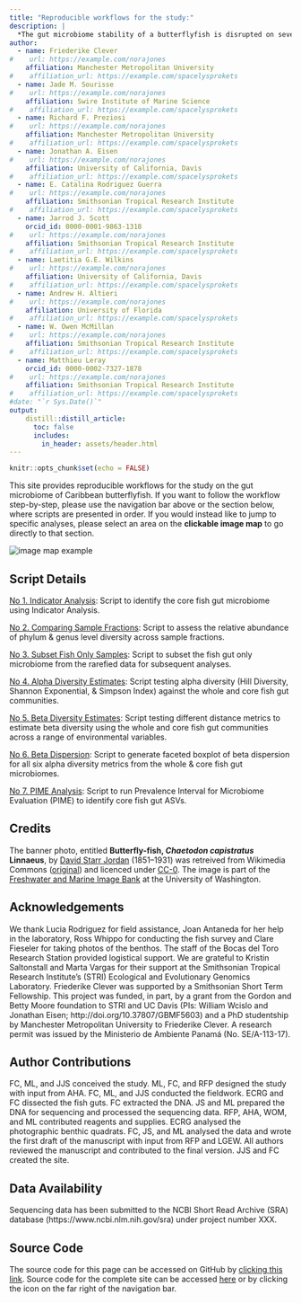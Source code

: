 ```yaml
---
title: "Reproducible workflows for the study:"
description: |
  *The gut microbiome stability of a butterflyfish is disrupted on severely degraded Caribbean reef habitats*.
author:
  - name: Friederike Clever
#    url: https://example.com/norajones
    affiliation: Manchester Metropolitan University
#    affiliation_url: https://example.com/spacelysprokets
  - name: Jade M. Sourisse
#    url: https://example.com/norajones
    affiliation: Swire Institute of Marine Science
#    affiliation_url: https://example.com/spacelysprokets
  - name: Richard F. Preziosi
#    url: https://example.com/norajones
    affiliation: Manchester Metropolitan University
#    affiliation_url: https://example.com/spacelysprokets
  - name: Jonathan A. Eisen
#    url: https://example.com/norajones
    affiliation: University of California, Davis
#    affiliation_url: https://example.com/spacelysprokets
  - name: E. Catalina Rodriguez Guerra
#    url: https://example.com/norajones
    affiliation: Smithsonian Tropical Research Institute
#    affiliation_url: https://example.com/spacelysprokets
  - name: Jarrod J. Scott
    orcid_id: 0000-0001-9863-1318
#    url: https://example.com/norajones
    affiliation: Smithsonian Tropical Research Institute
#    affiliation_url: https://example.com/spacelysprokets
  - name: Laetitia G.E. Wilkins
#    url: https://example.com/norajones
    affiliation: University of California, Davis
#    affiliation_url: https://example.com/spacelysprokets
  - name: Andrew H. Altieri
#    url: https://example.com/norajones
    affiliation: University of Florida
#    affiliation_url: https://example.com/spacelysprokets
  - name: W. Owen McMillan
#    url: https://example.com/norajones
    affiliation: Smithsonian Tropical Research Institute
#    affiliation_url: https://example.com/spacelysprokets
  - name: Matthieu Leray
    orcid_id: 0000-0002-7327-1878
#    url: https://example.com/norajones
    affiliation: Smithsonian Tropical Research Institute
#    affiliation_url: https://example.com/spacelysprokets
#date: "`r Sys.Date()`"
output:
    distill::distill_article:
      toc: false
      includes:
        in_header: assets/header.html
---
```


```r
knitr::opts_chunk$set(echo = FALSE)
```


This site provides reproducible workflows for the study on the gut microbiome of Caribbean butterflyfish. If you want to follow the workflow step-by-step, please use the navigation bar above or the section below, where scripts are presented in order. If you would instead like to jump to specific analyses, please select an area on the **clickable image map** to go directly to that section.

<div id="image_map">
<map name="workflow">
    <area target="_blank" alt="" title="all fish ASVs" href="wf3.html" coords="82,65,208,168" shape="rect">
    <area target="_blank" alt="" title="all ASVs" href="wf1.html#data-preparation" coords="23,12,261,65" shape="rect">
    <area target="_blank" alt="" title="all ASVs" href="wf1.html#data-preparation" coords="20,168,263,219" shape="rect">
    <area target="_blank" alt="" title="all ASVs" href="wf1.html#data-preparation" coords="23,67,80,167" shape="rect">
    <area target="_blank" alt="" title="all ASVs" href="wf1.html#data-preparation" coords="208,66,264,168" shape="rect">
    <area target="_blank" alt="" title="fish-core" href="wf1.html#run-indicator-analysis-to-identify-core-taxa" coords="94,284,197,363" shape="rect">
    <area target="_blank" alt="" title="alpha diversity all" href="wf4.html#whole-community" coords="300,76,419,105" shape="rect">
    <area target="_blank" alt="" title="beta dispersion all" href="wf6.html#beta-dispersion-plots-whole-v-core" coords="300,106,419,128" shape="rect">
    <area target="_blank" alt="" title="beta diversity all" href="wf5.html#whole-community" coords="300,131,419,156" shape="rect">
    <area target="_blank" alt="" title="alpha diversity core" href="wf4.html#core-community" coords="302,287,421,312" shape="rect">
    <area target="_blank" alt="" title="beta dispersion core" href="wf6.html#beta-dispersion-plots-whole-v-core" coords="301,314,419,337" shape="rect">
    <area target="_blank" alt="" title="beta diversity core" href="wf5.html#core-community" coords="303,339,420,365" shape="rect">
    <area target="_blank" alt="" title="PIME" href="wf7.html" coords="596,53,748,85" shape="rect">
    <area target="_blank" alt="" title="PIME" href="wf7.html" coords="596,99,748,132" shape="rect">
    <area target="_blank" alt="" title="PIME" href="wf7.html" coords="597,147,749,179" shape="rect">
    <area target="_blank" alt="" title="PIME" href="wf7.html" coords="583,11,766,51" shape="rect">
    <area target="_blank" alt="" title="PIME" href="wf7.html" coords="581,177,763,208" shape="rect">
</map>
<img src="assets/wf_map.png" alt="image map example" usemap="#workflow">
</div>


## Script Details

[No 1. Indicator Analysis](wf1.html): Script to identify the core fish gut microbiome using Indicator Analysis.

[No 2. Comparing Sample Fractions](wf2.html): Script to assess the relative abundance of phylum & genus level diversity across sample fractions.

[No 3. Subset Fish Only Samples](wf3.html): Script to subset the fish gut only microbiome from the rarefied data for subsequent analyses.

[No 4. Alpha Diversity Estimates](wf4.html): Script testing alpha diversity (Hill Diversity, Shannon Exponential, & Simpson Index) against the whole and core fish gut communities.

[No 5. Beta Diversity Estimates](wf5.html): Script testing different distance metrics to estimate beta diversity using the whole and core fish gut communities across a range of environmental variables.

[No 6. Beta Dispersion](wf6.html): Script to generate faceted boxplot of beta dispersion for all six alpha diversity metrics from the whole & core fish gut microbiomes.

[No 7. PIME Analysis](wf7.html): Script to run Prevalence Interval for Microbiome Evaluation (PIME) to identify core fish gut ASVs.



## Credits {.appendix}

The banner photo, entitled **Butterfly-fish, *Chaetodon capistratus* Linnaeus**, by [David Starr Jordan](https://en.wikipedia.org/wiki/en:David_Starr_Jordan) (1851–1931) was retreived from Wikimedia Commons ([original](https://upload.wikimedia.org/wikipedia/commons/b/b4/FMIB_52079_Butterfly-fish%2C_Chaetodon_capistratus_Linnaeus_Jamaica.jpeg)) and licenced under [CC-0](https://creativecommons.org/share-your-work/public-domain/cc0). The image is part of the [Freshwater and Marine Image Bank](https://content.lib.washington.edu/fishweb/index.html) at the University of Washington. 

## Acknowledgements {.appendix}

We thank Lucia Rodriguez for field assistance, Joan Antaneda for her help in the laboratory, Ross Whippo for conducting the fish survey and Clare Fieseler for taking photos of the benthos. The staff of the Bocas del Toro Research Station provided logistical support. We are grateful to Kristin Saltonstall and Marta Vargas for their support at the Smithsonian Tropical Research Institute’s (STRI) Ecological and Evolutionary Genomics Laboratory. Friederike Clever was supported by a Smithsonian Short Term Fellowship. This project was funded, in part, by a grant from the Gordon and Betty Moore foundation to STRI and UC Davis (PIs: William Wcislo and Jonathan Eisen; http://doi.org/10.37807/GBMF5603) and a PhD studentship by Manchester Metropolitan University to Friederike Clever. A research permit was issued by the Ministerio de Ambiente Panamá (No. SE/A-113-17).

## Author Contributions {.appendix}

FC, ML, and JJS conceived the study. ML, FC, and RFP designed the study with input from AHA. FC, ML, and JJS conducted the fieldwork. ECRG and FC dissected the fish guts. FC extracted the DNA. JS and ML prepared the DNA for sequencing and processed the sequencing data. RFP, AHA, WOM, and ML contributed reagents and supplies. ECRG analysed the photographic benthic quadrats. FC, JS, and ML analysed the data and wrote the first draft of the manuscript with input from RFP and LGEW. All authors reviewed the manuscript and contributed to the final version. JJS and FC created the site.

## Data Availability {.appendix}

Sequencing data has been submitted to the NCBI Short Read Archive (SRA) database (https://www.ncbi.nlm.nih.gov/sra) under project number XXX. 

## Source Code {.appendix}

The source code for this page can be accessed on GitHub by [clicking this link](https://github.com/bocasbiome/web/blob/master/index.Rmd). Source code for the complete site can be accessed [here](https://github.com/bocasbiome/web/) or by clicking  the icon on the far right of the navigation bar.
